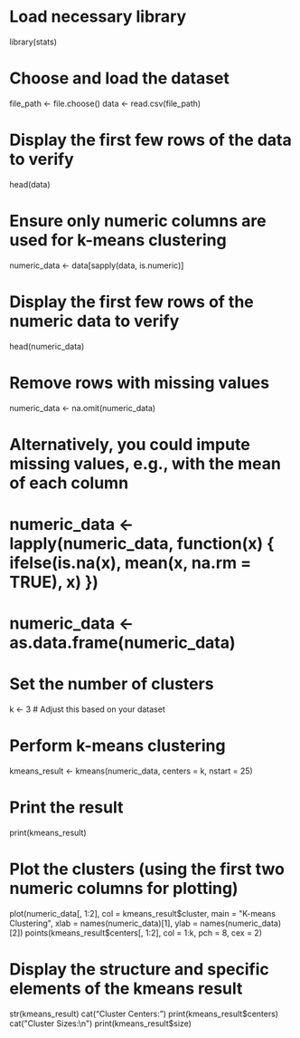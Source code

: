 # Load necessary library
library(stats)

# Choose and load the dataset
file_path <- file.choose()
data <- read.csv(file_path)

# Display the first few rows of the data to verify
head(data)

# Ensure only numeric columns are used for k-means clustering
numeric_data <- data[sapply(data, is.numeric)]

# Display the first few rows of the numeric data to verify
head(numeric_data)

# Remove rows with missing values
numeric_data <- na.omit(numeric_data)

# Alternatively, you could impute missing values, e.g., with the mean of each column
# numeric_data <- lapply(numeric_data, function(x) { ifelse(is.na(x), mean(x, na.rm = TRUE), x) })
# numeric_data <- as.data.frame(numeric_data)

# Set the number of clusters
k <- 3  # Adjust this based on your dataset

# Perform k-means clustering
kmeans_result <- kmeans(numeric_data, centers = k, nstart = 25)

# Print the result
print(kmeans_result)

# Plot the clusters (using the first two numeric columns for plotting)
plot(numeric_data[, 1:2], col = kmeans_result$cluster, main = "K-means Clustering", xlab = names(numeric_data)[1], ylab = names(numeric_data)[2])
points(kmeans_result$centers[, 1:2], col = 1:k, pch = 8, cex = 2)

# Display the structure and specific elements of the kmeans result
str(kmeans_result)
cat("Cluster Centers:\n")
print(kmeans_result$centers)
cat("Cluster Sizes:\n")
print(kmeans_result$size)


